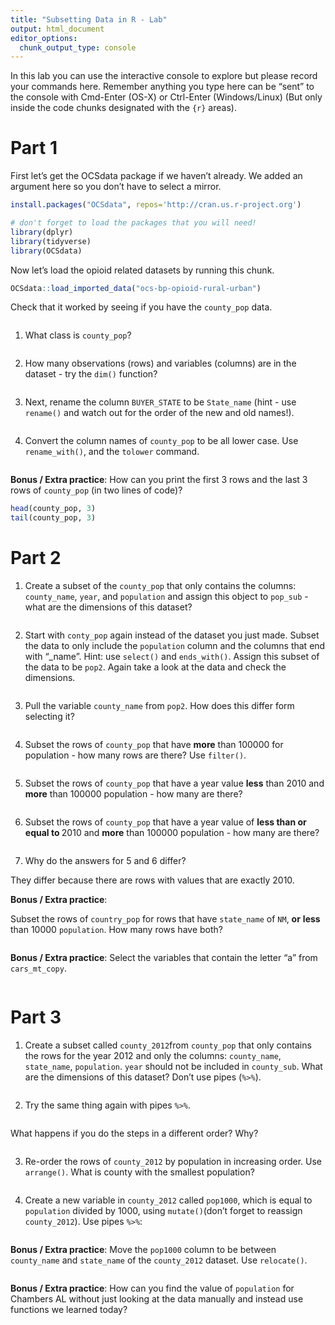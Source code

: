 ```yaml
---
title: "Subsetting Data in R - Lab"
output: html_document
editor_options: 
  chunk_output_type: console
---
```


In this lab you can use the interactive console to explore but please record your commands here.  Remember anything you type here can be "sent" to the console with Cmd-Enter (OS-X) or Ctrl-Enter (Windows/Linux) (But only inside the code chunks designated with the ```{r}``` areas).


# Part 1

First let's get the OCSdata package if we haven't already. We added an argument here so you don't have to select a mirror. 

```r
install.packages("OCSdata", repos='http://cran.us.r-project.org')
```

```r
# don't forget to load the packages that you will need!
library(dplyr)
library(tidyverse)
library(OCSdata)
```


Now let's load the opioid related datasets by running this chunk. 

```r
OCSdata::load_imported_data("ocs-bp-opioid-rural-urban")
```

Check that it worked by seeing if you have the `county_pop` data.

```r


```


1. What class is `county_pop`?

```r


```

2. How many observations (rows) and variables (columns) are in the dataset - try the `dim()` function?

```r

```

3.  Next, rename the column `BUYER_STATE`  to be `State_name` (hint - use `rename()` and watch out for the order of the new and old names!). 

```r

```

4. Convert the column names of `county_pop` to be all lower case. Use `rename_with()`, and the `tolower` command.

```r

```


**Bonus / Extra practice**: How can you print the first 3 rows and the last 3 rows of `county_pop` (in two lines of code)?

```r
head(county_pop, 3)
tail(county_pop, 3)
```

# Part 2

1. Create a subset of the `county_pop` that only contains the columns: `county_name`, `year`, and `population` and assign this object to `pop_sub` - what are the dimensions of this dataset?

```r


```

2. Start with `conty_pop`  again instead of the dataset you just made. Subset the data to only include the `population` column and the columns that end with "_name". Hint: use  `select()` and `ends_with()`. Assign this subset of the data to be `pop2`. Again take a look at the data and check the dimensions.

```r


```

3. Pull the variable `county_name` from `pop2`. How does this differ form selecting it?

```r


```

4. Subset the rows of `county_pop` that have **more** than 100000 for population - how many rows are there? Use `filter()`.

```r


```


5. Subset the rows of `county_pop` that have a year value **less** than 2010 and **more** than 100000 population - how many are there?

```r


```


6. Subset the rows of `county_pop` that have a year value of **less than or equal to ** 2010 and **more** than 100000 population - how many are there?

```r


```

7. Why do the answers for 5 and 6 differ?

They differ because there are rows with values that are exactly 2010.

**Bonus / Extra practice**:

Subset the rows of `country_pop` for rows that have `state_name` of `NM`,  **or** **less** than 10000 `population`.
How many rows have both?

```r


```

**Bonus / Extra practice**: Select the variables that contain the letter "a" from `cars_mt_copy`.

```r

```

# Part 3

1. Create a subset called `county_2012`from `county_pop` that only contains the rows for the year 2012 and only the columns: `county_name`,	`state_name`, `population`. `year` should not be included in `county_sub`.
	What are the dimensions of this dataset? Don't use pipes (`%>%`).

```r

```

2. Try the same thing again with pipes `%>%`.

```r

```

What happens if you do the steps in a different order? Why?

```r

```

3. Re-order the rows of `county_2012` by population in increasing order. Use `arrange()`. What is county with the smallest population?

```r

```


4. Create a new variable in `county_2012` called `pop1000`, which  is equal to `population` divided by 1000, using `mutate()`(don't forget to reassign `county_2012`). Use pipes `%>%`:

```r

```


**Bonus / Extra practice**: Move the `pop1000` column to be between `county_name` and `state_name` of the `county_2012` dataset. Use `relocate()`.

```r

```

**Bonus / Extra practice**: How can you find the value of `population` for Chambers AL without just looking at the data manually and instead use functions we learned today?

```r

```
